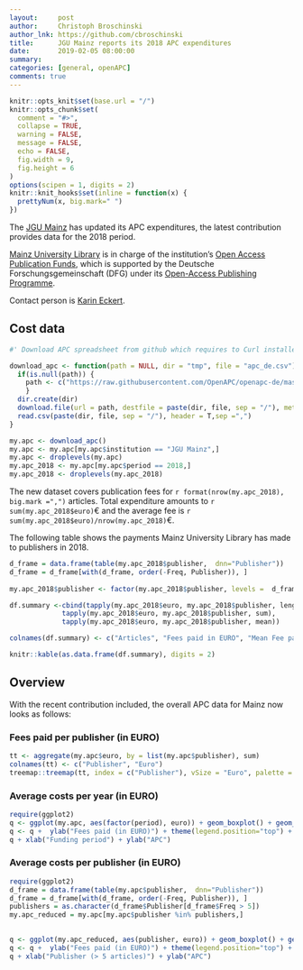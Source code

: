 ```yaml
---
layout:     post
author:     Christoph Broschinski
author_lnk: https://github.com/cbroschinski
title:      JGU Mainz reports its 2018 APC expenditures
date:       2019-02-05 08:00:00
summary:    
categories: [general, openAPC]
comments: true
---
```



```r
knitr::opts_knit$set(base.url = "/")
knitr::opts_chunk$set(
  comment = "#>",
  collapse = TRUE,
  warning = FALSE, 
  message = FALSE,
  echo = FALSE,
  fig.width = 9,
  fig.height = 6
)
options(scipen = 1, digits = 2)
knitr::knit_hooks$set(inline = function(x) {
  prettyNum(x, big.mark=" ")
})
```
The [JGU Mainz](https://www.uni-mainz.de/eng/) has updated its APC expenditures, the latest contribution provides data for the 2018 period.

[Mainz University Library](https://www.ub.uni-mainz.de/) is in charge of the institution's [Open Access Publication Funds](https://www.openaccess.uni-mainz.de/publikationsfonds-der-jgu/),
which is supported by the Deutsche Forschungsgemeinschaft (DFG) under its [Open-Access Publishing Programme](http://www.dfg.de/en/research_funding/programmes/infrastructure/lis/funding_opportunities/open_access/).

Contact person is [Karin Eckert](mailto:K.Eckert@ub.uni-mainz.de).

## Cost data

```r
#' Download APC spreadsheet from github which requires to Curl installed

download_apc <- function(path = NULL, dir = "tmp", file = "apc_de.csv"){
  if(is.null(path)) {
    path <- c("https://raw.githubusercontent.com/OpenAPC/openapc-de/master/data/apc_de.csv")
    } 
  dir.create(dir) 
  download.file(url = path, destfile = paste(dir, file, sep = "/"), method = "curl")
  read.csv(paste(dir, file, sep = "/"), header = T,sep =",")
}

my.apc <- download_apc()
my.apc <- my.apc[my.apc$institution == "JGU Mainz",]
my.apc <- droplevels(my.apc)
my.apc_2018 <- my.apc[my.apc$period == 2018,]
my.apc_2018 <- droplevels(my.apc_2018)
```

The new dataset covers publication fees for `r format(nrow(my.apc_2018), big.mark =",")` articles. Total expenditure amounts to `r sum(my.apc_2018$euro)`€ and the average fee is `r sum(my.apc_2018$euro)/nrow(my.apc_2018)`€.

The following table shows the payments Mainz University Library has made to publishers in 2018.

```r
d_frame = data.frame(table(my.apc_2018$publisher,  dnn="Publisher"))                 
d_frame = d_frame[with(d_frame, order(-Freq, Publisher)), ]                                           
                                    
my.apc_2018$publisher <- factor(my.apc_2018$publisher, levels =  d_frame$Publisher)

df.summary <-cbind(tapply(my.apc_2018$euro, my.apc_2018$publisher, length),
             tapply(my.apc_2018$euro, my.apc_2018$publisher, sum),
             tapply(my.apc_2018$euro, my.apc_2018$publisher, mean))

colnames(df.summary) <- c("Articles", "Fees paid in EURO", "Mean Fee paid")

knitr::kable(as.data.frame(df.summary), digits = 2)
```

## Overview

With the recent contribution included, the overall APC data for Mainz now looks as follows:

### Fees paid per publisher (in EURO)

```r
tt <- aggregate(my.apc$euro, by = list(my.apc$publisher), sum)
colnames(tt) <- c("Publisher", "Euro")
treemap::treemap(tt, index = c("Publisher"), vSize = "Euro", palette = "Paired")
```

###  Average costs per year (in EURO)

```r
require(ggplot2)
q <- ggplot(my.apc, aes(factor(period), euro)) + geom_boxplot() + geom_point()
q <- q +  ylab("Fees paid (in EURO)") + theme(legend.position="top") + theme_bw(base_size = 18)
q + xlab("Funding period") + ylab("APC")
```

###  Average costs per publisher (in EURO)

```r
require(ggplot2)
d_frame = data.frame(table(my.apc$publisher,  dnn="Publisher"))                 
d_frame = d_frame[with(d_frame, order(-Freq, Publisher)), ]
publishers = as.character(d_frame$Publisher[d_frame$Freq > 5])
my.apc_reduced = my.apc[my.apc$publisher %in% publishers,]

  
q <- ggplot(my.apc_reduced, aes(publisher, euro)) + geom_boxplot() + geom_point()
q <- q +  ylab("Fees paid (in EURO)") + theme(legend.position="top") + theme_bw(base_size = 18) + coord_flip()
q + xlab("Publisher (> 5 articles)") + ylab("APC")
```
